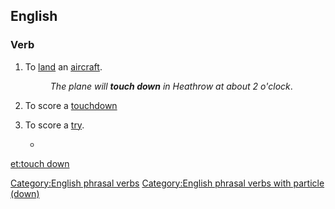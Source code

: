 {{also|touchdown}}
==English==

===Verb===
{{en-verb|inf=to [[touch]] [[down]]|touches down|touching down|touched down}}

# {{aviation}} To [[land]] an [[aircraft]].
#: ''The plane will '''touch down''' in Heathrow at about 2 o'clock''.
# {{American football}} To score a [[touchdown]]
# {{rugby}} To score a [[try]].
#* {{quote-news
|year=2011
|date=September 18
|author=Ben Dirs
|title=Rugby World Cup 2011: England 41-10 Georgia
|work=BBC Sport
|url=http://news.bbc.co.uk/sport2/hi/rugby_union/14959055.stm
|page=
|passage=Centre Shontayne Hape scored two tries for England before the break, while Georgia number eight Dimitri Basilaia '''touched down''' to make it 17-10 at half-time.}}

[[Category:English phrasal verbs]]
[[Category:English phrasal verbs with particle (down)]]

[[et:touch down]]